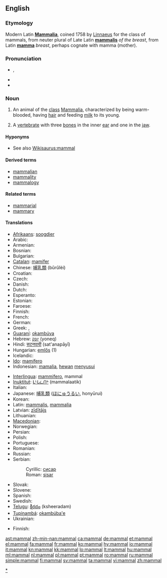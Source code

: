 {{wikipedia}}
==English==

===Etymology===
Modern Latin '''[[Mammalia]]''', coined 1758 by [[w:Linnaeus|Linnaeus]] for the class of mammals, from neuter plural of Late Latin '''[[mammalis]]''' ''of the breast'', from Latin '''[[mamma]]''' ''breast'', perhaps cognate with mamma (mother).

===Pronunciation===
* {{a|GenAm}} {{IPA|/ˈmæməl/}}, {{SAMPA|/"m{m@l/}}
* {{hyphenation|mam|mal}}
* {{audio|en-us-mammal.ogg|Audio (US)}}

===Noun===
{{en-noun}}

# An animal of the [[class]] [[Mammalia]], characterized by being warm-blooded, having [[hair]] and feeding [[milk]] to its young.
# {{paleontology}} A [[vertebrate]] with three [[bone]]s in the inner [[ear]] and one in the [[jaw]].

====Hyponyms====
* See also [[Wikisaurus:mammal]]

====Derived terms====
* [[mammalian]]
* [[mammality]]
* [[mammalogy]]

====Related terms====
* [[mammarial]]
* [[mammary]]

====Translations====
{{trans-top|animal of the class Mammalia}}
* [[Afrikaans]]: [[soogdier]]
* Arabic: {{t-|ar|ثديي|alt=ثَديِيّ|tr=thadyiyy}}
* Armenian: {{t-|hy|կաթնասուն|tr=kat'nasun}}
* Bosnian: {{t-|bs|sisar|m}}
* Bulgarian: {{t+|bg|бозайник|m|tr=bozajnik}}
* [[Catalan]]: [[mamífer]]
* Chinese: [[哺乳類]] (bǔrǔlèi)
* Croatian: {{t-|hr|sisavac|m}}
* Czech: {{t+|cs|savec|m}}
* Danish: {{t+|da|pattedyr}}
* Dutch: {{t+|nl|zoogdier|n}}
* Esperanto: {{t-|eo|mamulo|xs=Esperanto}}
* Estonian: {{t-|et|imetaja}}
* Faroese: {{t+|fo|súgdjór|xs=Faroese}}
* Finnish: {{t+|fi|nisäkäs}}
* French: {{t+|fr|mammifère|m}}
* German: {{t+|de|Säugetier|n}}
* Greek: {{t|el|θηλαστικό ζώο|n|tr=θilastikó zóo}}, {{t+|el|μαστοφόρο|n|tr=mastofóro}}
* [[Guaraní]]: [[okambúva]]
* Hebrew: [[יונק]] (yoneq)
* Hindi: [[सटनपायी]] (sat'anapāyī)
* Hungarian: [[emlős]] (1)
* Icelandic: {{t+|is|spendýr}}
* [[Ido]]: [[mamifero]]
* Indonesian: [[mamalia]], [[hewan]] [[susu|menyusui]]
{{trans-mid}}
* [[Interlingua]]: [[mammifero]], mammal
* [[Inuktitut]]: [[ᒪᒻᒪᓛᑎᒃ]] (mammalaatik)
* Italian: {{t+|it|mammifero|m}}
* Japanese: [[哺乳類]] ([[ほにゅうるい]], honyūrui)
* Korean: {{t+|ko|포유류|tr=poyuryu|sc=Hang}}
* Latin: [[mammalis]], [[mammalia]]
* Latvian: [[zīdītājs]] {{m}}
* Lithuanian: {{t+|lt|žinduolis|m|xs=Lithuanian}}
* [[Macedonian]]: {{t-|mk|цицач|m|tr=cícač}}
* Norwegian: {{t+|no|pattedyr|n}}
* Persian: {{t-|fa|پستاندار|tr=pestandar|xs=Persian}}
* Polish: {{t+|pl|ssak|m}}
* Portuguese: {{t+|pt|mamífero|m}}
* Romanian: {{t+|ro|mamifer|n}}
* Russian: {{t+|ru|млекопитающее|n|tr=mlekopitájuščeje}}
* Serbian:
*: Cyrillic: [[сисар]] {{m}}
*: Roman: [[sisar]] {{m}}
* Slovak: {{t-|sk|cicavec|m}}
* Slovene: {{t+|sl|sesalec|m}}
* Spanish: {{t+|es|mamífero|m}}
* Swedish: {{t+|sv|däggdjur|n}}
* [[Telugu]]: [[క్షీరదం]] (ksheeradam)
* [[Tupinambá]]: [[okambúba'e]]
* Ukrainian: {{t-|uk|ссавці|tr=ssavtsi|xs=Ukrainian}}
{{trans-bottom}}

{{trans-top|paleontology: vertebrate with three bones in the inner ear and one in the jaw}}
* Finnish: {{t+|fi|nisäkäs}}
{{trans-mid}}
{{trans-bottom}}

[[Category:Mammals|*]]

[[ast:mammal]]
[[zh-min-nan:mammal]]
[[ca:mammal]]
[[de:mammal]]
[[et:mammal]]
[[el:mammal]]
[[fa:mammal]]
[[fr:mammal]]
[[ko:mammal]]
[[hy:mammal]]
[[io:mammal]]
[[it:mammal]]
[[kn:mammal]]
[[kk:mammal]]
[[lo:mammal]]
[[lt:mammal]]
[[hu:mammal]]
[[ml:mammal]]
[[nl:mammal]]
[[pl:mammal]]
[[pt:mammal]]
[[ro:mammal]]
[[ru:mammal]]
[[simple:mammal]]
[[fi:mammal]]
[[sv:mammal]]
[[ta:mammal]]
[[vi:mammal]]
[[zh:mammal]]
